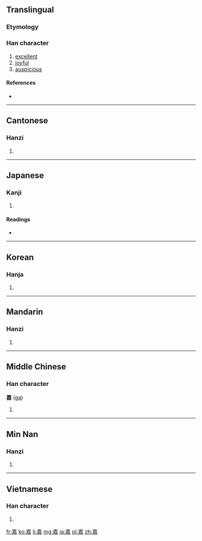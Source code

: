 ==Translingual==

===Etymology===
{{Han compound|壴|加|c1=s|c2=p|ls=psc}}

===Han character===
{{Han char|rn=30|rad=口|as=11|sn=14|four=4046<sub>1</sub>|canj=土口廿口 (GRTR), X土口廿口 (XGRTR)}}

# [[excellent]]
# [[joyful]]
# [[auspicious]]

====References====
* {{Han ref|kx=0205.070|dkj=04176|dj=0427.250|hdz=10672.110|uh=5609|ud=22025|bh=B9C5|bd=47557}}

----

==Cantonese==

===Hanzi===
{{yue-hanzi|jyut=|y=ga1}}

# {{defn|lang=yue|sort=口11}}

----

==Japanese==

===Kanji===
{{ja-kanji|grade=|rs=口11}}

# {{defn|lang=ja|sort=口11}}

====Readings====
* {{ja-readings|on=[[か]] (ka)|kun=[[よみする]] (yomisuru), [[よい]] (yoi)}}

----

==Korean==

===Hanja===
{{ko-hanja|hangeul=가|rv=ga|mr=ka}}

# {{defn|lang=ko|sort=口11}}

----

==Mandarin==

===Hanzi===
{{cmn-hanzi|pin=[[jiā]] ([[jia1]])|wg=chia<sup>1</sup>}}

# {{defn|lang=cmn|sort=口11}}

----

==Middle Chinese==

===Han character===
'''嘉''' ([[ga]])

# {{defn|lang=zhx-mid|sort=口11}}

----

==Min Nan==

===Hanzi===
{{nan-hanzi|poj=ka, ke}}

# {{defn|lang=nan}}

----

==Vietnamese==

===Han character===
{{vi-hantu|[[gia]]|rs=口11}}

# {{defn|lang=vi|sort=口11}}

[[fr:嘉]]
[[ko:嘉]]
[[li:嘉]]
[[mg:嘉]]
[[ja:嘉]]
[[pl:嘉]]
[[zh:嘉]]